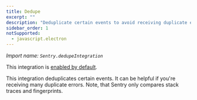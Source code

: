 ```yaml
---
title: Dedupe
excerpt: ""
description: "Deduplicate certain events to avoid receiving duplicate errors. (default)"
sidebar_order: 1
notSupported:
  - javascript.electron
---
```


_Import name: `Sentry.dedupeIntegration`_

This integration is [enabled by default](./../#modifying-default-integrations).

This integration deduplicates certain events. It can be helpful if you're receiving many duplicate errors. Note, that Sentry only compares stack traces and fingerprints.

<PlatformContent includePath="configuration/dedupe" />
